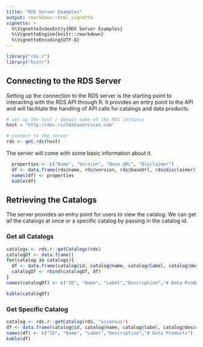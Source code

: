 ```yaml
---
title: "RDS Server Examples"
output: rmarkdown::html_vignette
vignette: >
  %\VignetteIndexEntry{RDS Server Examples}
  %\VignetteEngine{knitr::rmarkdown}
  %\VignetteEncoding{UTF-8}
---
```


<style>
   table {
    width: 100%;
  }
</style>

```r
library("rds.r")
library("knitr")
```

## Connecting to the RDS Server

Setting up the connection to the RDS server is the starting point to interacting with the RDS API through R. It provides an entry point to the API and will facilitate the handling of API calls for catalogs and data products. 
```r
# set up the host / domain name of the RDS instance
host = "http://dev.richdataservices.com"

# connect to the server
rds <- get.rds(host)
```

The server will come with some basic information about it.
```r
  properties <- c("Name", "Version", "Base URL", "Disclaimer")
  df <- data.frame(rds@name, rds@version, rds@baseUrl, rds@disclaimer)
  names(df) <- properties
  kable(df)
```

## Retrieving the Catalogs

The server provides an entry point for users to view the catalog. We can get all the catalogs at once or a specific catalog by passing in the catalog id.

### Get all Catalogs

```r
catalogs <- rds.r::getCatalogs(rds)
catalogDf <- data.frame()
for(catalog in catalogs){
  df <- data.frame(catalog@id, catalog@name, catalog@label, catalog@description, catalog@dataProductCount)
  catalogDf <- rbind(catalogDf, df)
} 
names(catalogDf) <- c("ID", "Name", "Label","Description","# Data Products")

kable(catalogDf)
```

### Get Specific Catalog

```r
catalog <- rds.r::getCatalog(rds, "uscensus")
df <- data.frame(catalog@id, catalog@name, catalog@label, catalog@description, catalog@dataProductCount)
names(df) <- c("ID", "Name", "Label","Description","# Data Products")
kable(df)
```